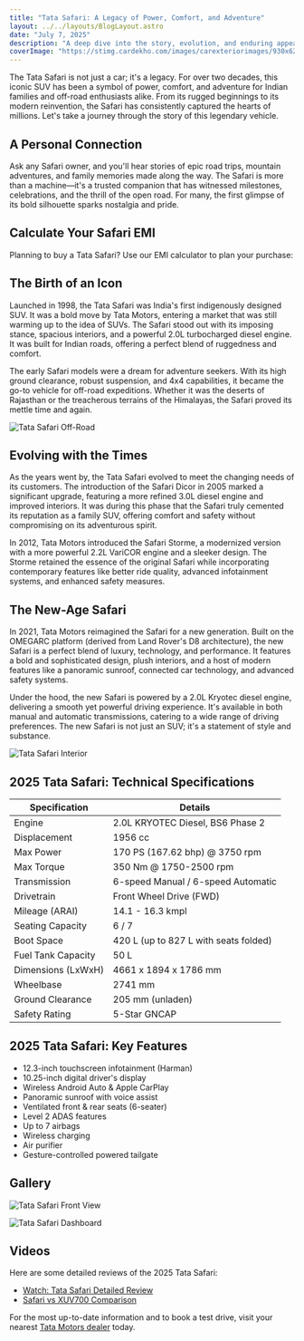 ```yaml
---
title: "Tata Safari: A Legacy of Power, Comfort, and Adventure"
layout: ../../layouts/BlogLayout.astro
date: "July 7, 2025"
description: "A deep dive into the story, evolution, and enduring appeal of the Tata Safari—India's iconic SUV."
coverImage: "https://stimg.cardekho.com/images/carexteriorimages/930x620/Tata/Safari/10574/1697696448284/front-left-side-47.jpg"
---
```


The Tata Safari is not just a car; it's a legacy. For over two decades, this iconic SUV has been a symbol of power, comfort, and adventure for Indian families and off-road enthusiasts alike. From its rugged beginnings to its modern reinvention, the Safari has consistently captured the hearts of millions. Let's take a journey through the story of this legendary vehicle.

## A Personal Connection

Ask any Safari owner, and you'll hear stories of epic road trips, mountain adventures, and family memories made along the way. The Safari is more than a machine—it's a trusted companion that has witnessed milestones, celebrations, and the thrill of the open road. For many, the first glimpse of its bold silhouette sparks nostalgia and pride.

## Calculate Your Safari EMI

Planning to buy a Tata Safari? Use our EMI calculator to plan your purchase:

<EMICalculatorWrapper />

## The Birth of an Icon

Launched in 1998, the Tata Safari was India's first indigenously designed SUV. It was a bold move by Tata Motors, entering a market that was still warming up to the idea of SUVs. The Safari stood out with its imposing stance, spacious interiors, and a powerful 2.0L turbocharged diesel engine. It was built for Indian roads, offering a perfect blend of ruggedness and comfort.

The early Safari models were a dream for adventure seekers. With its high ground clearance, robust suspension, and 4x4 capabilities, it became the go-to vehicle for off-road expeditions. Whether it was the deserts of Rajasthan or the treacherous terrains of the Himalayas, the Safari proved its mettle time and again.

![Tata Safari Off-Road](https://cdni.autocarindia.com/Utils/ImageResizer.ashx?n=https://cms.haymarketindia.net/model/uploads/modelimages/Tata-Safari-051220211755.jpg)

## Evolving with the Times

As the years went by, the Tata Safari evolved to meet the changing needs of its customers. The introduction of the Safari Dicor in 2005 marked a significant upgrade, featuring a more refined 3.0L diesel engine and improved interiors. It was during this phase that the Safari truly cemented its reputation as a family SUV, offering comfort and safety without compromising on its adventurous spirit.

In 2012, Tata Motors introduced the Safari Storme, a modernized version with a more powerful 2.2L VariCOR engine and a sleeker design. The Storme retained the essence of the original Safari while incorporating contemporary features like better ride quality, advanced infotainment systems, and enhanced safety measures.

## The New-Age Safari

In 2021, Tata Motors reimagined the Safari for a new generation. Built on the OMEGARC platform (derived from Land Rover's D8 architecture), the new Safari is a perfect blend of luxury, technology, and performance. It features a bold and sophisticated design, plush interiors, and a host of modern features like a panoramic sunroof, connected car technology, and advanced safety systems.

Under the hood, the new Safari is powered by a 2.0L Kryotec diesel engine, delivering a smooth yet powerful driving experience. It's available in both manual and automatic transmissions, catering to a wide range of driving preferences. The new Safari is not just an SUV; it's a statement of style and substance.

![Tata Safari Interior](https://cars.tatamotors.com/images/safari/safari-gallery-2.jpg)

## 2025 Tata Safari: Technical Specifications

| Specification              | Details                         |
|----------------------------|---------------------------------|
| Engine                     | 2.0L KRYOTEC Diesel, BS6 Phase 2|
| Displacement               | 1956 cc                         |
| Max Power                  | 170 PS (167.62 bhp) @ 3750 rpm  |
| Max Torque                 | 350 Nm @ 1750-2500 rpm          |
| Transmission               | 6-speed Manual / 6-speed Automatic|
| Drivetrain                 | Front Wheel Drive (FWD)          |
| Mileage (ARAI)             | 14.1 - 16.3 kmpl                 |
| Seating Capacity           | 6 / 7                            |
| Boot Space                 | 420 L (up to 827 L with seats folded) |
| Fuel Tank Capacity         | 50 L                             |
| Dimensions (LxWxH)         | 4661 x 1894 x 1786 mm            |
| Wheelbase                  | 2741 mm                          |
| Ground Clearance           | 205 mm (unladen)                 |
| Safety Rating              | 5-Star GNCAP                     |

## 2025 Tata Safari: Key Features

- 12.3-inch touchscreen infotainment (Harman)
- 10.25-inch digital driver's display
- Wireless Android Auto & Apple CarPlay
- Panoramic sunroof with voice assist
- Ventilated front & rear seats (6-seater)
- Level 2 ADAS features
- Up to 7 airbags
- Wireless charging
- Air purifier
- Gesture-controlled powered tailgate

## Gallery

![Tata Safari Front View](https://img.autocarindia.com/model/uploads/modelimages/Tata-Safari-181020231317.jpg)

![Tata Safari Dashboard](https://cars.tatamotors.com/images/safari/safari-gallery-3.jpg)

## Videos

Here are some detailed reviews of the 2025 Tata Safari:

- [Watch: Tata Safari Detailed Review](https://www.youtube.com/watch?v=6Qn6QwQw1g8)
- [Safari vs XUV700 Comparison](https://www.cardekho.com/car-videos/tata-safari-vs-mahindra-xuv700-vs-toyota-innova-hycross-comparison-review-5660.htm)

For the most up-to-date information and to book a test drive, visit your nearest [Tata Motors dealer](https://cars.tatamotors.com/suv/safari) today.
